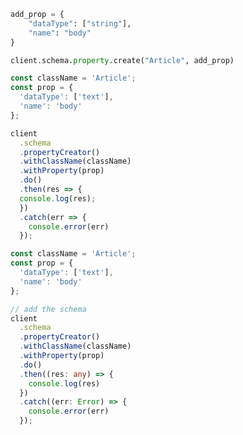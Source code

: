 
<Tabs groupId="languages">
<TabItem value="py" label="Python">

```python
add_prop = {
    "dataType": ["string"],
    "name": "body"
}

client.schema.property.create("Article", add_prop)
```

</TabItem>
<TabItem value="js" label="JavaScript">

```js
const className = 'Article';
const prop = {
  'dataType': ['text'],
  'name': 'body'
};

client
  .schema
  .propertyCreator()
  .withClassName(className)
  .withProperty(prop)
  .do()
  .then(res => {
  console.log(res);
  })
  .catch(err => {
    console.error(err)
  });
```

</TabItem>
<TabItem value="ts" label="TypeScript">

```ts
const className = 'Article';
const prop = {
  'dataType': ['text'],
  'name': 'body'
};

// add the schema
client
  .schema
  .propertyCreator()
  .withClassName(className)
  .withProperty(prop)
  .do()
  .then((res: any) => {
    console.log(res)
  })
  .catch((err: Error) => {
    console.error(err)
  });
```

</TabItem>
</Tabs>
